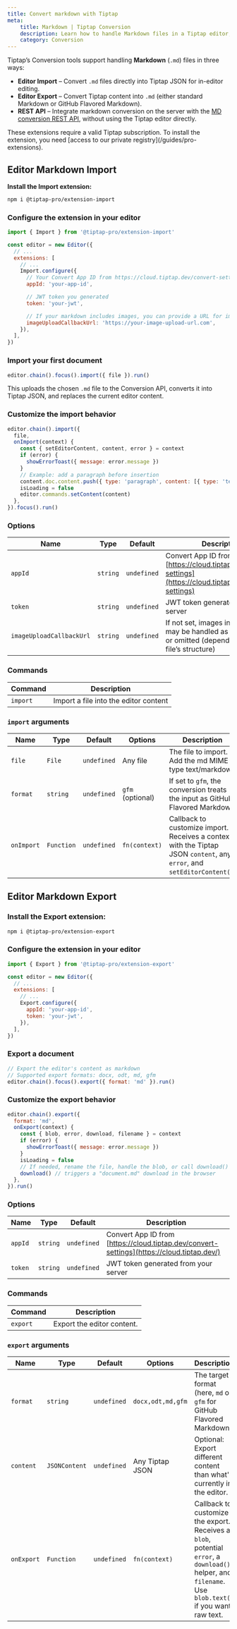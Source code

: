 ```yaml
---
title: Convert markdown with Tiptap
meta:
    title: Markdown | Tiptap Conversion
    description: Learn how to handle Markdown files in a Tiptap editor, including in-editor import/export and REST API usage.
    category: Conversion
---
```



Tiptap’s Conversion tools support handling **Markdown** (`.md`) files in three ways:

- **Editor Import** – Convert `.md` files directly into Tiptap JSON for in-editor editing.
- **Editor Export** – Convert Tiptap content into `.md` (either standard Markdown or GitHub Flavored Markdown).
- **REST API** – Integrate markdown conversion on the server with the [MD conversion REST API](/conversion/import-export/markdown/rest-api), without using the Tiptap editor directly.

<Callout title="Subscription required" variant="warning">
    These extensions require a valid Tiptap subscription. To install the extension, you need [access to our
    private registry](/guides/pro-extensions).
</Callout>

## Editor Markdown Import

**Install the Import extension:**

```bash
npm i @tiptap-pro/extension-import
```

### Configure the extension in your editor
```js
import { Import } from '@tiptap-pro/extension-import'

const editor = new Editor({
  // ...
  extensions: [
    // ...
    Import.configure({
      // Your Convert App ID from https://cloud.tiptap.dev/convert-settings
      appId: 'your-app-id',

      // JWT token you generated
      token: 'your-jwt',

      // If your markdown includes images, you can provide a URL for image upload
      imageUploadCallbackUrl: 'https://your-image-upload-url.com',
    }),
  ],
})
```

### Import your first document
```js
editor.chain().focus().import({ file }).run()
```
This uploads the chosen `.md` file to the Conversion API, converts it into Tiptap JSON, and replaces the current editor content.

### Customize the import behavior

```js
editor.chain().import({
  file,
  onImport(context) {
    const { setEditorContent, content, error } = context
    if (error) {
      showErrorToast({ message: error.message })
    }
    // Example: add a paragraph before insertion
    content.doc.content.push({ type: 'paragraph', content: [{ type: 'text', text: 'Hello!' }] })
    isLoading = false
    editor.commands.setContent(content)
  },
}).focus().run()
```

### Options
| Name                     | Type       | Default     | Description                                                                                                         |
| ------------------------ | ---------- | ----------- | ------------------------------------------------------------------------------------------------------------------- |
| `appId`                  | `string`   | `undefined` | Convert App ID from [https://cloud.tiptap.dev/convert-settings](https://cloud.tiptap.dev/convert-settings)          |
| `token`                  | `string`   | `undefined` | JWT token generated on your server                                                                                  |
| `imageUploadCallbackUrl` | `string`   | `undefined` | If not set, images in Markdown may be handled as external links or omitted (depending on the file’s structure)       |

### Commands
| Command   | Description                           |
| --------- | ------------------------------------- |
| `import`  | Import a file into the editor content |

### `import` arguments
| Name       | Type       | Default     | Options           | Description                                                                                                                         |
| ---------- | ---------- | ----------- | ----------------- |-------------------------------------------------------------------------------------------------------------------------------------|
| `file`     | `File`     | `undefined` | Any file          | The file to import. Add the md MIME type text/markdown                                                                                                        |
| `format`   | `string`   | `undefined` | `gfm` (optional)  | If set to `gfm`, the conversion treats the input as GitHub Flavored Markdown                                                        |
| `onImport` | `Function` | `undefined` | `fn(context)`     | Callback to customize import. Receives a context with the Tiptap JSON `content`, any `error`, and `setEditorContent()`.             |

## Editor Markdown Export

### Install the Export extension:
```bash
npm i @tiptap-pro/extension-export
```

### Configure the extension in your editor

```js
import { Export } from '@tiptap-pro/extension-export'

const editor = new Editor({
  // ...
  extensions: [
    // ...
    Export.configure({
      appId: 'your-app-id',
      token: 'your-jwt',
    }),
  ],
})
```

### Export a document
```js
// Export the editor's content as markdown
// Supported export formats: docx, odt, md, gfm
editor.chain().focus().export({ format: 'md' }).run()
```

### Customize the export behavior

```js
editor.chain().export({
  format: 'md',
  onExport(context) {
    const { blob, error, download, filename } = context
    if (error) {
      showErrorToast({ message: error.message })
    }
    isLoading = false
    // If needed, rename the file, handle the blob, or call download()
    download() // triggers a "document.md" download in the browser
  },
}).run()
```

### Options
| Name    | Type     | Default     | Description                                                                                |
|---------|----------|-------------|--------------------------------------------------------------------------------------------|
| `appId` | `string` | `undefined` | Convert App ID from [https://cloud.tiptap.dev/convert-settings](https://cloud.tiptap.dev/) |
| `token` | `string` | `undefined` | JWT token generated from your server                                                       |

### Commands
| Command  | Description                |
|----------|----------------------------|
| `export` | Export the editor content. |

### `export` arguments
| Name       | Type          | Default     | Options           | Description                                                                                                                                             |
| ---------- | ------------- | ----------- | ----------------- | ------------------------------------------------------------------------------------------------------------------------------------------------------- |
| `format`   | `string`      | `undefined` | `docx,odt,md,gfm` | The target format (here, `md` or `gfm` for GitHub Flavored Markdown).                                                                                   |
| `content`  | `JSONContent` | `undefined` | Any Tiptap JSON   | Optional: Export different content than what's currently in the editor.                                                                                 |
| `onExport` | `Function`    | `undefined` | `fn(context)`     | Callback to customize the export. Receives a `blob`, potential `error`, a `download()` helper, and `filename`. Use `blob.text()` if you want raw text. |

